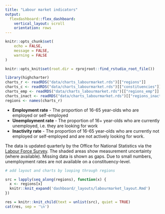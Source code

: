 ```yaml
---
title: "Labour market indicators"
output: 
  flexdashboard::flex_dashboard:
    vertical_layout: scroll
    orientation: rows
---
```

  
```r

knitr::opts_chunk$set(
	echo = FALSE,
	message = FALSE,
	warning = FALSE
)

knitr::opts_knit$set(root.dir = rprojroot::find_rstudio_root_file())

```

```r

library(highcharter)
charts_r <- readRDS("data/charts_labourmarket.rds")[["regions"]]
charts_c <- readRDS("data/charts_labourmarket.rds")[["constituencies"]]
charts_emp <- readRDS("data/charts_labourmarket.rds")[["regions_emp"]]
charts_inact <- readRDS("data/charts_labourmarket.rds")[["regions_inact"]]
regions <- names(charts_r)

```

- **Employment rate** - The proportion of 16-65 year-olds who are employed or self-employed
- **Unemployment rate** - The proportion of 16+ year-olds who are currently unemployed, i.e. they are looking for work
- **Inactivity rate** - The proportion of 16-65 year-olds who are currently not employed or self-employed and are not actively looking for work.

The data is updated quarterly by the Office for National Statistics via the [Labour Force Survey](https://www.ons.gov.uk/employmentandlabourmarket/peopleinwork/employmentandemployeetypes/bulletins/regionallabourmarket/september2023). The shaded areas show measurement uncertainty (where available). Missing data is shown as gaps. Due to small numbers, unemployment rates are not available on a constituency-level.

```r

# add layout and charts by looping through regions

src = lapply(seq_along(regions), function(x) {
  x <- regions[x]
  knitr::knit_expand('dashboard/_layouts/labourmarket_layout.Rmd')
})

res = knitr::knit_child(text = unlist(src), quiet = TRUE)
cat(res, sep = '\n')

```
